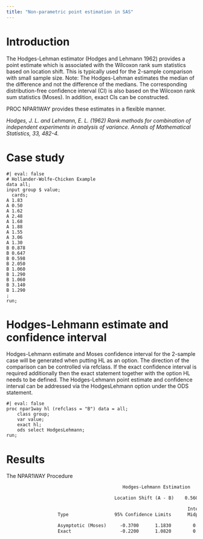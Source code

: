 ```yaml
---
title: "Non-parametric point estimation in SAS"
---
```


# Introduction

The Hodges-Lehman estimator (Hodges and Lehmann 1962) provides a point estimate which is associated with the Wilcoxon rank sum statistics based on location shift. This is typically used for the 2-sample comparison with small sample size. Note: The Hodges-Lehman estimates the median of the difference and not the difference of the medians. The corresponding distribution-free confidence interval (CI) is also based on the Wilcoxon rank sum statistics (Moses). In addition, exact CIs can be constructed.

PROC NPAR1WAY provides these estimates in a flexible manner.

*Hodges, J. L. and Lehmann, E. L. (1962) Rank methods for combination of independent experiments in analysis of variance. Annals of Mathematical Statistics, 33, 482-4.*

# Case study

```sas
#| eval: false
# Hollander-Wolfe-Chicken Example
data all;
input group $ value; 
  cards;
A 1.83
A 0.50
A 1.62
A 2.48
A 1.68
A 1.88
A 1.55
A 3.06
A 1.30
B 0.878
B 0.647
B 0.598
B 2.050
B 1.060
B 1.290
B 1.060
B 3.140
B 1.290
; 
run;
```

# Hodges-Lehmann estimate and confidence interval

Hodges-Lehmann estimate and Moses confidence interval for the 2-sample case will be generated when putting HL as an option. The direction of the comparison can be controlled via refclass. If the exact confidence interval is required additionally then the exact statement together with the option HL needs to be defined. The Hodges-Lehmann point estimate and confidence interval can be addressed via the HodgesLehmann option under the ODS statement.

```sas
#| eval: false
proc npar1way hl (refclass = "B") data = all;
    class group;
    var value;
    exact hl;
    ods select HodgesLehmann;
run;
```

# Results

The NPAR1WAY Procedure

```default
                                           Hodges-Lehmann Estimation                                                

                                        Location Shift (A - B)    0.5600                                            

                                                                   Interval        Asymptotic                       
                   Type                 95% Confidence Limits      Midpoint    Standard Error                       

                   Asymptotic (Moses)     -0.3700      1.1830        0.4065            0.3962                       
                   Exact                  -0.2200      1.0820        0.4310                                         
```
